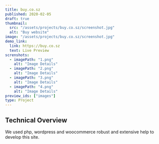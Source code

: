 ```yaml
---
title: buy.co.sz
published: 2020-02-05
draft: true
thumbnail:
  src: "/assets/projects/buy.co.sz/screenshot.jpg"
  alt: "Buy website"
image: "/assets/projects/buy.co.sz/screenshot.jpg"
demo_link:
  link: https://buy.co.sz
  text: Live Preview
screnshots:
  - imagePath: "1.png"
    alt: "Image Details"
  - imagePath: "2.png"
    alt: "Image Details"
  - imagePath: "3.png"
    alt: "Image Details"
  - imagePath: "4.png"
    alt: "Image Details"
preview_ids: ["images"]
type: Project
---
```



## Technical Overview

We used php, wordpress and woocommerce robust and extensive help to develop this site.

<PhotoViewer
  name="v1"
  title="Screenshots"
  images={frontmatter.screnshots}
  directory="/assets/projects/buy.co.sz"
  client:only="react"
/>
